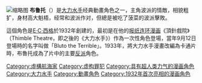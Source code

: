 {{Unreferenced|time=2015-07-15T08:36:57+00:00}}
{{request translation|en}}
{{noteTA
|1=zh-cn:波派; zh-tw:卜派; zh-hk:Popeye;
|4=zh-cn:奥利弗; zh-tw:奧莉薇; zh-hk:奧莉芙;
|5=zh-cn:布鲁托; zh-tw:布魯托; zh-hk:布魯圖;
}}
[[File:Bluto-popeye-fleischer.jpg|缩略图]]
'''布鲁托'''（{{lang-en|Bluto}}）是[[大力水手|大力水手]]经典動畫角色之一，主角波派的情敵，相貌粗犷，身材高大魁梧，经常和波派作对，但總是被吃了菠菜的波派擊敗。

這個角色是[[E·C·西格|E·C·西格]]於1932年創建的，最初是在他的[[报纸连环漫画|报纸连环漫画]]《頂針戲院》（Thimble Theatre，即之後的《大力水手》）作為一次性角色登場，當年9月12日登場時的名字叫做「Bluto the Terrible」。1933年，{{link-en|弗莱舍工作室|Fleischer Studios}}將大力水手漫畫改編為卡通片時，布魯托成為了片中的主要[[反派|反派]]角色。
{{fict-bio-stub}}

[[Category:虛構航海家|Category:虛構航海家]]
[[Category:虚构罪犯|Category:虚构罪犯]]
[[Category:具有超人类力气的漫画角色|Category:具有超人类力气的漫画角色]]
[[Category:大力水手|Category:大力水手]]
[[Category:動畫角色|Category:動畫角色]]
[[Category:1932年首次亮相的漫画角色|Category:1932年首次亮相的漫画角色]]